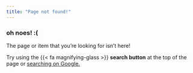 ```yaml
---
title: "Page not found!"
---
```


### oh noes! :(

The page or item that you’re looking for isn’t here! 

Try using the {{< fa magnifying-glass >}} **search button** at the top of the page or <a href="https://www.google.com/search?q=site%3Aandrewheiss.com" target="_blank">searching on Google.</a>
